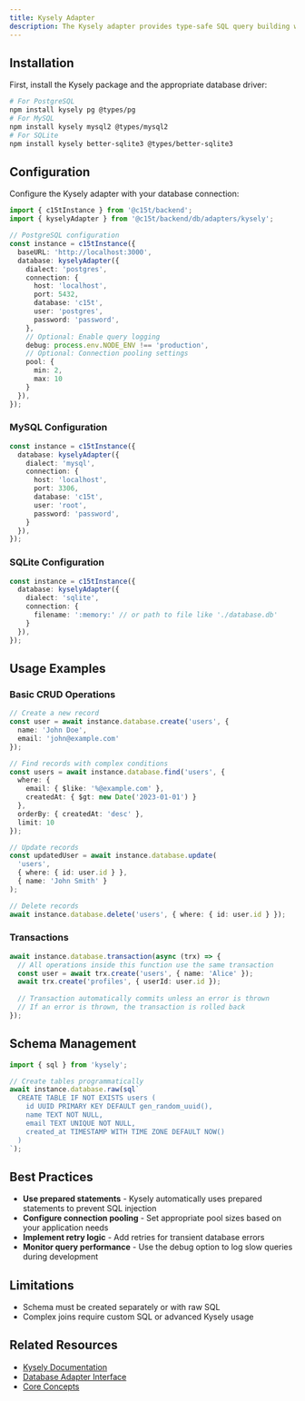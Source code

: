 ```yaml
---
title: Kysely Adapter
description: The Kysely adapter provides type-safe SQL query building with support for multiple databases including PostgreSQL, MySQL, and SQLite.
---
```

## Installation

First, install the Kysely package and the appropriate database driver:

```bash
# For PostgreSQL
npm install kysely pg @types/pg
# For MySQL
npm install kysely mysql2 @types/mysql2
# For SQLite
npm install kysely better-sqlite3 @types/better-sqlite3
```

## Configuration

Configure the Kysely adapter with your database connection:

```typescript
import { c15tInstance } from '@c15t/backend';
import { kyselyAdapter } from '@c15t/backend/db/adapters/kysely';

// PostgreSQL configuration
const instance = c15tInstance({
  baseURL: 'http://localhost:3000',
  database: kyselyAdapter({
    dialect: 'postgres',
    connection: {
      host: 'localhost',
      port: 5432,
      database: 'c15t',
      user: 'postgres',
      password: 'password',
    },
    // Optional: Enable query logging
    debug: process.env.NODE_ENV !== 'production',
    // Optional: Connection pooling settings
    pool: {
      min: 2,
      max: 10
    }
  }),
});
```

### MySQL Configuration

```typescript
const instance = c15tInstance({
  database: kyselyAdapter({
    dialect: 'mysql',
    connection: {
      host: 'localhost',
      port: 3306,
      database: 'c15t',
      user: 'root',
      password: 'password',
    }
  }),
});
```

### SQLite Configuration

```typescript
const instance = c15tInstance({
  database: kyselyAdapter({
    dialect: 'sqlite',
    connection: {
      filename: ':memory:' // or path to file like './database.db'
    }
  }),
});
```

## Usage Examples

### Basic CRUD Operations

```typescript
// Create a new record
const user = await instance.database.create('users', {
  name: 'John Doe',
  email: 'john@example.com'
});

// Find records with complex conditions
const users = await instance.database.find('users', {
  where: { 
    email: { $like: '%@example.com' },
    createdAt: { $gt: new Date('2023-01-01') }
  },
  orderBy: { createdAt: 'desc' },
  limit: 10
});

// Update records
const updatedUser = await instance.database.update(
  'users',
  { where: { id: user.id } },
  { name: 'John Smith' }
);

// Delete records
await instance.database.delete('users', { where: { id: user.id } });
```

### Transactions

```typescript
await instance.database.transaction(async (trx) => {
  // All operations inside this function use the same transaction
  const user = await trx.create('users', { name: 'Alice' });
  await trx.create('profiles', { userId: user.id });
  
  // Transaction automatically commits unless an error is thrown
  // If an error is thrown, the transaction is rolled back
});
```

## Schema Management

```typescript
import { sql } from 'kysely';

// Create tables programmatically
await instance.database.raw(sql`
  CREATE TABLE IF NOT EXISTS users (
    id UUID PRIMARY KEY DEFAULT gen_random_uuid(),
    name TEXT NOT NULL,
    email TEXT UNIQUE NOT NULL,
    created_at TIMESTAMP WITH TIME ZONE DEFAULT NOW()
  )
`);
```

## Best Practices

- **Use prepared statements** - Kysely automatically uses prepared statements to prevent SQL injection
- **Configure connection pooling** - Set appropriate pool sizes based on your application needs
- **Implement retry logic** - Add retries for transient database errors
- **Monitor query performance** - Use the debug option to log slow queries during development

## Limitations

- Schema must be created separately or with raw SQL
- Complex joins require custom SQL or advanced Kysely usage

## Related Resources

- [Kysely Documentation](https://github.com/koskimas/kysely)
- [Database Adapter Interface](/backend/database-adapters)
- [Core Concepts](/backend/core-concepts)